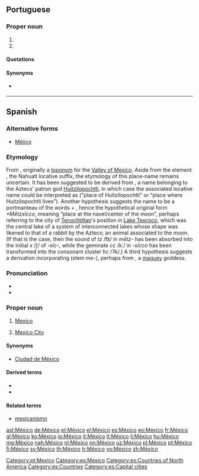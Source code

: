 {{also|Mexico}}
==Portuguese==

===Proper noun===
{{pt-proper noun|m}}

# {{place|pt|country|continent/North America|t1=Mexico}}
# {{place|pt|capital city|c/Mexico|t1=Mexico City}}

====Quotations====
{{seeCites}}

====Synonyms====
* {{sense|Mexico City}} {{l|pt|Cidade do México}}

[[Category:pt:Mexico]]

----

==Spanish==

===Alternative forms===
* [[Méjico]] {{qualifier|rare, obsolete}}
{{wikipedia|lang=es}}

===Etymology===
From {{etyl|nci|es}} {{term|Mexihco|Mēxihco|lang=nci}}, originally a [[toponym]] for the [[w:Valley of Mexico|Valley of Mexico]]. Aside from the element {{term|-co|lang=nci}}, the Nahuatl locative suffix, the etymology of this place-name remains uncertain. It has been suggested to be derived from {{term|lang=nci|Mexihtli|Mēxihtli}}, a name belonging to the Aztecs' patron god [[Huitzilopochtli]], in which case the associated locative name could be interpreted as ("place of Huitzilopochtli" or “place where Huitzilopochtli lives”). Another hypothesis suggests the name to be a portmanteau of the words {{term|mētztli|lang=nci||moon}} + {{term|xīctli|lang=nci||navel}}, hence the hypothetical original form ''*Mētzxīcco'', meaning “place at the navel/center of the moon”, perhaps referring to the city of [[Tenochtitlan]]'s position in [[w:Lake Texcoco|Lake Texcoco]], which was the central lake of a system of interconnected lakes whose shape was likened to that of a rabbit by the Aztecs; an animal associated to the moon. (If that is the case, then the sound of ''tz'' /t͡s/ in ''mētz-'' has been absorbed into the initial ''x'' /ʃ/ of ''-xīc-'', while the geminate ''cc'' /kː/ in ''-xīcco'' has been transformed into the consonant cluster ''hc'' /ʔk/.) A third hypothesis suggests a derivation incorporating {{term|metl|lang=nci||maguey}} (stem ''me-''), perhaps from {{term|lang=nci|Mēctli}}, a [[maguey]] goddess.

===Pronunciation===
* {{IPA|/ˈme.xi.ko/|lang=es}}
* {{audio|Es-mx-México.ogg|Audio (Mexico)|lang=es}}

===Proper noun===
{{es-proper noun|m}}

# [[Mexico]]
# {{context|Mexico|lang=es}} [[Mexico City]]

====Synonyms====
* {{sense|Mexico City}} [[Ciudad de México]]

====Derived terms====
* {{l|es|mexicano}}
* {{l|es|mexiquense}}

====Related terms====
* [[mexicanismo]]

[[Category:es:Mexico]]
[[Category:es:Countries of North America]]
[[Category:es:Countries]]
[[Category:es:Capital cities]]

[[ast:México]]
[[de:México]]
[[et:México]]
[[el:México]]
[[es:México]]
[[eo:México]]
[[fr:México]]
[[gl:México]]
[[ko:México]]
[[io:México]]
[[it:México]]
[[lt:México]]
[[li:México]]
[[hu:México]]
[[mg:México]]
[[nah:México]]
[[nl:México]]
[[nn:México]]
[[uz:México]]
[[pl:México]]
[[pt:México]]
[[fi:México]]
[[sv:México]]
[[th:México]]
[[tr:México]]
[[vo:México]]
[[zh:México]]